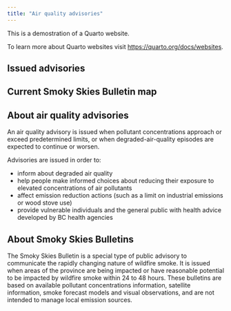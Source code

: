 ```yaml
---
title: "Air quality advisories"
---
```


This is a demostration of a Quarto website.

To learn more about Quarto websites visit <https://quarto.org/docs/websites>.

## Issued advisories

## Current Smoky Skies Bulletin map

## About air quality advisories

An air quality advisory is issued when pollutant concentrations approach or exceed predetermined limits, or when degraded-air-quality episodes are expected to continue or worsen.

Advisories are issued in order to:

-   inform about degraded air quality
-   help people make informed choices about reducing their exposure to elevated concentrations of air pollutants
-   affect emission reduction actions (such as a limit on industrial emissions or wood stove use)
-   provide vulnerable individuals and the general public with health advice developed by BC health agencies

## About Smoky Skies Bulletins

The Smoky Skies Bulletin is a special type of public advisory to communicate the rapidly changing nature of wildfire smoke. It is issued when areas of the province are being impacted or have reasonable potential to be impacted by wildfire smoke within 24 to 48 hours. These bulletins are based on available pollutant concentrations information, satellite information, smoke forecast models and visual observations, and are not intended to manage local emission sources.